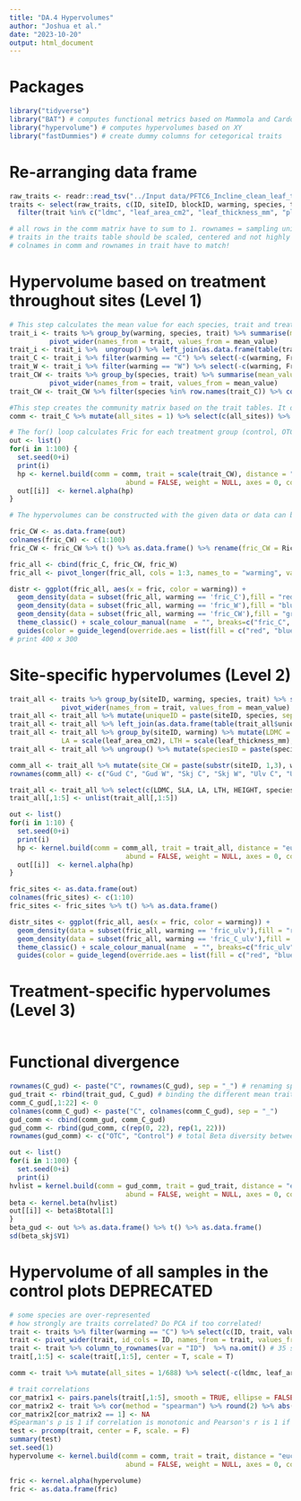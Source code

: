 ```yaml
---
title: "DA.4 Hypervolumes"
author: "Joshua et al."
date: "2023-10-20"
output: html_document
---
```

# Packages
```r
library("tidyverse")
library("BAT") # computes functional metrics based on Mammola and Cardoso (2020)
library("hypervolume") # computes hypervolumes based on XY
library("fastDummies") # create dummy columns for cetegorical traits
```

# Re-arranging data frame
```r
raw_traits <- readr::read_tsv("../Input data/PFTC6_Incline_clean_leaf_traits_2022.txt", guess_max = Inf)
traits <- select(raw_traits, c(ID, siteID, blockID, warming, species, trait, value)) %>% na.omit() %>%
  filter(trait %in% c("ldmc", "leaf_area_cm2", "leaf_thickness_mm", "plant_height_cm", "sla_cm2_g"))# one sample removed: DLL3549

# all rows in the comm matrix have to sum to 1. rownames = sampling units, colnames = species
# traits in the traits table should be scaled, centered and not highly correlated. rownames = species, colnames = traits.
# colnames in comm and rownames in trait have to match!
```

# Hypervolume based on treatment throughout sites (Level 1)
```r
# This step calculates the mean value for each species, trait and treatment. It also removes 10 species that only occur in C or W.
trait_i <- traits %>% group_by(warming, species, trait) %>% summarise(mean_value = mean(value, na.rm = TRUE)) %>%
          pivot_wider(names_from = trait, values_from = mean_value)
trait_i <- trait_i %>%  ungroup() %>% left_join(as.data.frame(table(trait_i$species)), by = c("species" = "Var1")) %>% filter(Freq == 2)
trait_C <- trait_i %>% filter(warming == "C") %>% select(-c(warming, Freq)) %>% column_to_rownames(var = "species")
trait_W <- trait_i %>% filter(warming == "W") %>% select(-c(warming, Freq)) %>% column_to_rownames(var = "species")
trait_CW <- traits %>% group_by(species, trait) %>% summarise(mean_value = mean(value, na.rm = TRUE)) %>%
          pivot_wider(names_from = trait, values_from = mean_value)
trait_CW <- trait_CW %>% filter(species %in% row.names(trait_C)) %>% column_to_rownames(var = "species")

#This step creates the community matrix based on the trait tables. It does not matter for functional richness (Fric) computation if each species has abundance of 1 or 1/35 or 1/38 etc.
comm <- trait_C %>% mutate(all_sites = 1) %>% select(c(all_sites)) %>% t()

# The for() loop calculates Fric for each treatment group (control, OTC, both) 100 times
out <- list()
for(i in 1:100) {
  set.seed(0+i)
  print(i)
  hp <- kernel.build(comm = comm, trait = scale(trait_CW), distance = "euclidean", method.hv = "gaussian",
                             abund = FALSE, weight = NULL, axes = 0, convert = 0)
  out[[i]]  <- kernel.alpha(hp)
}

# The hypervolumes can be constructed with the given data or data can be transformed using PCoA after traits are dummyfied (if needed) and standardized (always). Beware that if transformations are required, all communities to be compared should be built simultaneously to guarantee comparability. In such case, one might want to first run hyper.build and use the resulting data in different runs of kernel.build. See function hyper.build for more details.

fric_CW <- as.data.frame(out)
colnames(fric_CW) <- c(1:100)
fric_CW <- fric_CW %>% t() %>% as.data.frame() %>% rename(fric_CW = Richness)

fric_all <- cbind(fric_C, fric_CW, fric_W)
fric_all <- pivot_longer(fric_all, cols = 1:3, names_to = "warming", values_to = "fric")

distr <- ggplot(fric_all, aes(x = fric, color = warming)) + 
  geom_density(data = subset(fric_all, warming == 'fric_C'),fill = "red", alpha = 0.2) +
  geom_density(data = subset(fric_all, warming == 'fric_W'),fill = "blue", alpha = 0.2) +
  geom_density(data = subset(fric_all, warming == 'fric_CW'),fill = "green", alpha = 0.2) +
  theme_classic() + scale_colour_manual(name  = "", breaks=c("fric_C", "fric_W", "fric_CW"), labels = c("C", "OTC", "Both"), values=c("red", "blue", "green")) +
  guides(color = guide_legend(override.aes = list(fill = c("red", "blue", "green")))) + theme(legend.position = c(0.9, 0.9))
# print 400 x 300
```

# Site-specific hypervolumes (Level 2)
```r
trait_all <- traits %>% group_by(siteID, warming, species, trait) %>% summarise(mean_value = mean(value, na.rm = TRUE)) %>%
             pivot_wider(names_from = trait, values_from = mean_value)
trait_all <- trait_all %>% mutate(uniqueID = paste(siteID, species, sep = " "))
trait_all <- trait_all %>% left_join(as.data.frame(table(trait_all$uniqueID)), by = c("uniqueID" = "Var1")) %>% filter(Freq == 2)
trait_all <- trait_all %>% group_by(siteID, warming) %>% mutate(LDMC = scale(ldmc), SLA = scale(sla_cm2_g),
             LA = scale(leaf_area_cm2), LTH = scale(leaf_thickness_mm), HEIGHT = scale(plant_height_cm))
trait_all <- trait_all %>% ungroup() %>% mutate(speciesID = paste(species, substr(siteID, 1,3), warming, sep = "_")) 

comm_all <- trait_all %>% mutate(site_CW = paste(substr(siteID, 1,3), warming)) %>% select(c(site_CW, speciesID)) %>% dummy_cols(select_columns = "site_CW", remove_selected_columns = T) %>% column_to_rownames(var = "speciesID") %>% t()
rownames(comm_all) <- c("Gud C", "Gud W", "Skj C", "Skj W", "Ulv C", "Ulv W")

trait_all <- trait_all %>% select(c(LDMC, SLA, LA, LTH, HEIGHT, speciesID)) %>% column_to_rownames(var = "speciesID")
trait_all[,1:5] <- unlist(trait_all[,1:5])

out <- list()
for(i in 1:10) {
  set.seed(0+i)
  print(i)
  hp <- kernel.build(comm = comm_all, trait = trait_all, distance = "euclidean", method.hv = "gaussian",
                             abund = FALSE, weight = NULL, axes = 0, convert = 0)
  out[[i]]  <- kernel.alpha(hp)
}

fric_sites <- as.data.frame(out)
colnames(fric_sites) <- c(1:10)
fric_sites <- fric_sites %>% t() %>% as.data.frame()

distr_sites <- ggplot(fric_all, aes(x = fric, color = warming)) + 
  geom_density(data = subset(fric_all, warming == 'fric_ulv'),fill = "red", alpha = 0.2) +
  geom_density(data = subset(fric_all, warming == 'fric_C_ulv'),fill = "blue", alpha = 0.2) +
  theme_classic() + scale_colour_manual(name  = "", breaks=c("fric_ulv", "fric_C_ulv"), labels = c("OTC", "Control"), values=c("red", "blue")) +
  guides(color = guide_legend(override.aes = list(fill = c("red", "blue")))) + theme(legend.position = c(0.2, 0.9))

```
# Treatment-specific hypervolumes (Level 3)
```r

```

# Functional divergence
```r
rownames(C_gud) <- paste("C", rownames(C_gud), sep = "_") # renaming species to indicate they are from control plots
gud_trait <- rbind(trait_gud, C_gud) # binding the different mean traits together
comm_C_gud[,1:22] <- 0
colnames(comm_C_gud) <- paste("C", colnames(comm_C_gud), sep = "_")
gud_comm <- cbind(comm_gud, comm_C_gud)
gud_comm <- rbind(gud_comm, c(rep(0, 22), rep(1, 22)))
rownames(gud_comm) <- c("OTC", "Control") # total Beta diversity between gud OTC and control is 0.238

out <- list()
for(i in 1:100) {
  set.seed(0+i)
  print(i)
hvlist = kernel.build(comm = gud_comm, trait = gud_trait, distance = "euclidean", method.hv = "gaussian",
                             abund = FALSE, weight = NULL, axes = 0, convert = 0)
beta <- kernel.beta(hvlist)
out[[i]] <- beta$Btotal[1]
}
beta_gud <- out %>% as.data.frame() %>% t() %>% as.data.frame()
sd(beta_skj$V1)
```



# Hypervolume of all samples in the control plots **DEPRECATED**
```r
# some species are over-represented
# how strongly are traits correlated? Do PCA if too correlated!
trait <- traits %>% filter(warming == "C") %>% select(c(ID, trait, value))
trait <- pivot_wider(trait, id_cols = ID, names_from = trait, values_from = value)
trait <- trait %>% column_to_rownames(var = "ID")  %>% na.omit() # 35 samples with incomplete trait data removed
trait[,1:5] <- scale(trait[,1:5], center = T, scale = T)

comm <- trait %>% mutate(all_sites = 1/688) %>% select(-c(ldmc, leaf_area_cm2, leaf_thickness_mm, plant_height_cm, sla_cm2_g)) %>% t()

# trait correlations
cor_matrix1 <- pairs.panels(trait[,1:5], smooth = TRUE, ellipse = FALSE, method = "spearman", hist.col = 5, stars = TRUE)
cor_matrix2 <- trait %>% cor(method = "spearman") %>% round(2) %>% abs() # same as pairs.panel
cor_matrix2[cor_matrix2 == 1] <- NA
#Spearman's ρ is 1 if correlation is monotonic and Pearson's r is 1 if correlation is monotonic and linear. If ρ > r,  correlation is monotonic but not linear.
test <- prcomp(trait, center = F, scale. = F)
summary(test)
set.seed(1)
hypervolume <- kernel.build(comm = comm, trait = trait, distance = "euclidean", method.hv = "gaussian",
                             abund = FALSE, weight = NULL, axes = 0, convert = 0)

fric <- kernel.alpha(hypervolume)
fric <- as.data.frame(fric)

```

